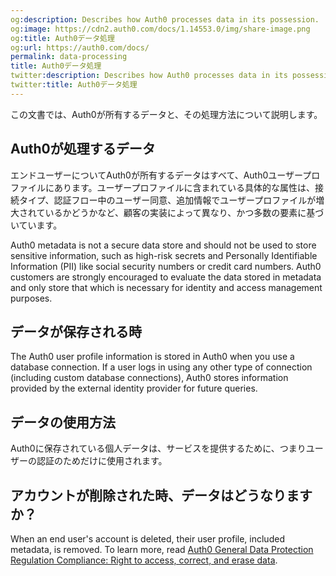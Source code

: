 ```yaml
---
og:description: Describes how Auth0 processes data in its possession.
og:image: https://cdn2.auth0.com/docs/1.14553.0/img/share-image.png
og:title: Auth0データ処理
og:url: https://auth0.com/docs/
permalink: data-processing
title: Auth0データ処理
twitter:description: Describes how Auth0 processes data in its possession.
twitter:title: Auth0データ処理
---
```


この文書では、Auth0が所有するデータと、その処理方法について説明します。

## Auth0が処理するデータ

エンドユーザーについてAuth0が所有するデータはすべて、Auth0ユーザープロファイルにあります。ユーザープロファイルに含まれている具体的な属性は、接続タイプ、認証フロー中のユーザー同意、追加情報でユーザープロファイルが増大されているかどうかなど、顧客の実装によって異なり、かつ多数の要素に基づいています。

<Warning>

Auth0 metadata is not a secure data store and should not be used to store sensitive information, such as high-risk secrets and Personally Identifiable Information (PII) like social security numbers or credit card numbers. Auth0 customers are strongly encouraged to evaluate the data stored in metadata and only store that which is necessary for identity and access management purposes.

</Warning>

## データが保存される時

The Auth0 user profile information is stored in Auth0 when you use a database connection. If a user logs in using any other type of connection (including custom database connections), Auth0 stores information provided by the external <Tooltip tip="Identity Provider (IdP): Service that stores and manages digital identities." cta="View Glossary" href="/docs/glossary?term=identity+provider">identity provider</Tooltip> for future queries.

## データの使用方法

Auth0に保存されている個人データは、サービスを提供するために、つまりユーザーの認証のためだけに使用されます。

## アカウントが削除された時、データはどうなりますか？

When an end user's account is deleted, their user profile, included metadata, is removed. To learn more, read [Auth0 General Data Protection Regulation Compliance: Right to access, correct, and erase data](/docs/secure/data-privacy-and-compliance/gdpr).